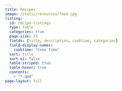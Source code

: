 ```yaml
---
title: Recipes
image: /static/resources/food.jpg
listing:
  id: recipe-listings
  type: table
  categories: true
  page-size: 15
  fields: [title, description, cooktime, categories]
  field-display-names: 
    cooktime: "Cook Time"
  sort: title
  sort-ui: false
  table-striped: true
  table-hover: true 
  contents:
    - "*.qmd"
page-layout: full
---
```

